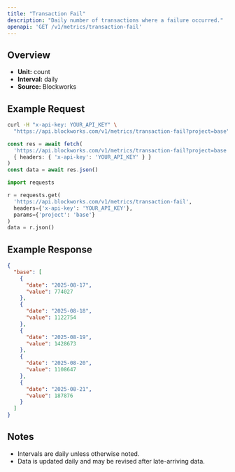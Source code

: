 ```yaml
---
title: "Transaction Fail"
description: "Daily number of transactions where a failure occurred."
openapi: 'GET /v1/metrics/transaction-fail'
---
```


## Overview

- **Unit:** count
- **Interval:** daily
- **Source:** Blockworks

## Example Request

<CodeGroup>

```bash cURL
curl -H "x-api-key: YOUR_API_KEY" \
  "https://api.blockworks.com/v1/metrics/transaction-fail?project=base"
```

```typescript TypeScript
const res = await fetch(
  'https://api.blockworks.com/v1/metrics/transaction-fail?project=base',
  { headers: { 'x-api-key': 'YOUR_API_KEY' } }
)
const data = await res.json()
```

```python Python
import requests

r = requests.get(
  'https://api.blockworks.com/v1/metrics/transaction-fail',
  headers={'x-api-key': 'YOUR_API_KEY'},
  params={'project': 'base'}
)
data = r.json()
```

</CodeGroup>

## Example Response

```json
{
  "base": [
    {
      "date": "2025-08-17",
      "value": 774027
    },
    {
      "date": "2025-08-18",
      "value": 1122754
    },
    {
      "date": "2025-08-19",
      "value": 1428673
    },
    {
      "date": "2025-08-20",
      "value": 1108647
    },
    {
      "date": "2025-08-21",
      "value": 187876
    }
  ]
}
```

## Notes
- Intervals are daily unless otherwise noted.
- Data is updated daily and may be revised after late-arriving data.
